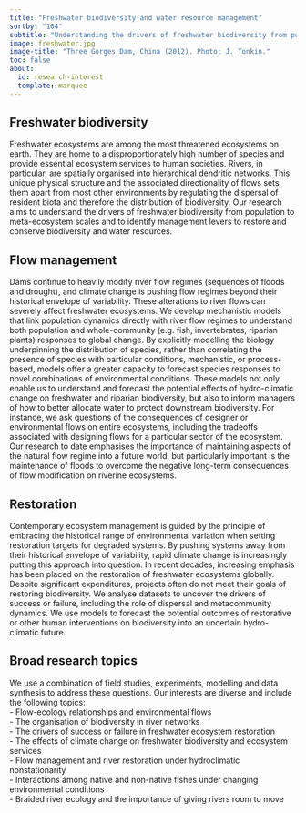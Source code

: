 ```yaml
---
title: "Freshwater biodiversity and water resource management"
sortby: "104"
subtitle: "Understanding the drivers of freshwater biodiversity from population to meta-ecosystem scales and identifying management levers to restore and conserve biodiversity and water resources."
image: freshwater.jpg
image-title: "Three Gorges Dam, China (2012). Photo: J. Tonkin."
toc: false
about:
  id: research-interest
  template: marquee
---
```



## Freshwater biodiversity
Freshwater ecosystems are among the most threatened ecosystems on earth. They are home to a disproportionately high number of species and provide essential ecosystem services to human societies. Rivers, in particular, are spatially organised into hierarchical dendritic networks. This unique physical structure and the associated directionality of flows sets them apart from most other environments by regulating the dispersal of resident biota and therefore the distribution of biodiversity. Our research aims to understand the drivers of freshwater biodiversity from population to meta-ecosystem scales and to identify management levers to restore and conserve biodiversity and water resources. 

## Flow management
Dams continue to heavily modify river flow regimes (sequences of floods and drought), and climate change is pushing flow regimes beyond their historical envelope of variability. These alterations to river flows can severely affect freshwater ecosystems. We develop mechanistic models that link population dynamics directly with river flow regimes to understand both population and whole-community (e.g. fish, invertebrates, riparian plants) responses to global change. By explicitly modelling the biology underpinning the distribution of species, rather than correlating the presence of species with particular conditions, mechanistic, or process-based, models offer a greater capacity to forecast species responses to novel combinations of environmental conditions. These models not only enable us to understand and forecast the potential effects of hydro-climatic change on freshwater and riparian biodiversity, but also to inform managers of how to better allocate water to protect downstream biodiversity. For instance, we ask questions of the consequences of designer or environmental flows on entire ecosystems, including the tradeoffs associated with designing flows for a particular sector of the ecosystem. Our research to date emphasises the importance of maintaining aspects of the natural flow regime into a future world, but particularly important is the maintenance of floods to overcome the negative long-term consequences of flow modification on riverine ecosystems.

## Restoration
Contemporary ecosystem management is guided by the principle of embracing the historical range of environmental variation when setting restoration targets for degraded systems. By pushing systems away from their historical envelope of variability, rapid climate change is increasingly putting this approach into question. In recent decades, increasing emphasis has been placed on the restoration of freshwater ecosystems globally. Despite significant expenditures, projects often do not meet their goals of restoring biodiversity. We analyse datasets to uncover the drivers of success or failure, including the role of dispersal and metacommunity dynamics. We use models to forecast the potential outcomes of restorative or other human interventions on biodiversity into an uncertain hydro-climatic future.

## Broad research topics
We use a combination of field studies, experiments, modelling and data synthesis to address these questions. Our interests are diverse and include the following topics:  
- Flow-ecology relationships and environmental flows  
- The organisation of biodiversity in river networks  
- The drivers of success or failure in freshwater ecosystem restoration  
- The effects of climate change on freshwater biodiversity and ecosystem services  
- Flow management and river restoration under hydroclimatic nonstationarity  
- Interactions among native and non-native fishes under changing environmental conditions  
- Braided river ecology and the importance of giving rivers room to move





